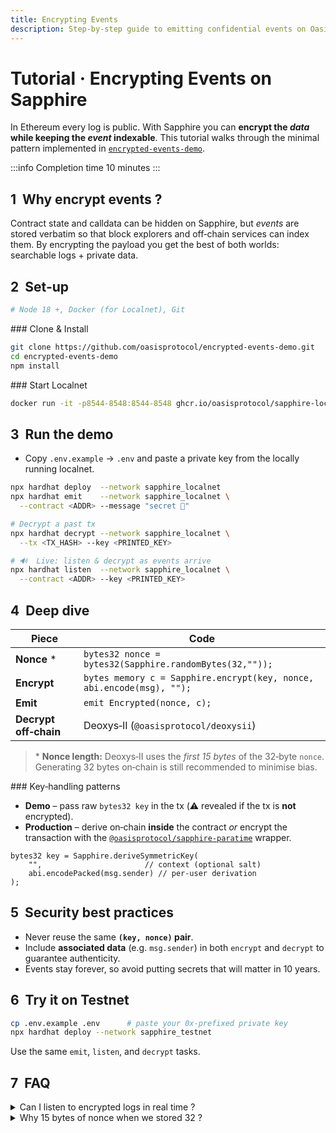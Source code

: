 ```yaml
---
title: Encrypting Events
description: Step‑by‑step guide to emitting confidential events on Oasis Sapphire
---
```



# Tutorial · Encrypting Events on Sapphire

In Ethereum every log is public. With Sapphire you can **encrypt the *data*
while keeping the *event* indexable**. This tutorial walks through the minimal
pattern implemented in [`encrypted-events-demo`](https://github.com/oasisprotocol/encrypted-events-demo).

:::info Completion time
10 minutes
:::

## 1  Why encrypt events ?

Contract state and calldata can be hidden on Sapphire, but *events* are stored
verbatim so that block explorers and off‑chain services can index them. By
encrypting the payload you get the best of both worlds: searchable logs +
private data.

## 2  Set‑up

```bash title="Prerequisites"
# Node 18 +, Docker (for Localnet), Git
````

\### Clone & Install

```bash
git clone https://github.com/oasisprotocol/encrypted-events-demo.git
cd encrypted-events-demo
npm install
```

\### Start Localnet

```bash
docker run -it -p8544-8548:8544-8548 ghcr.io/oasisprotocol/sapphire-localnet
```

## 3  Run the demo

* Copy `.env.example` → `.env` and paste a private key from the locally running localnet.

```bash
npx hardhat deploy  --network sapphire_localnet
npx hardhat emit    --network sapphire_localnet \
  --contract <ADDR> --message "secret 🚀"

# Decrypt a past tx
npx hardhat decrypt --network sapphire_localnet \
  --tx <TX_HASH> --key <PRINTED_KEY>

# 🔊  Live: listen & decrypt as events arrive
npx hardhat listen  --network sapphire_localnet \
  --contract <ADDR> --key <PRINTED_KEY>
```

## 4  Deep dive

| Piece                 | Code                                                                  |
| --------------------- | --------------------------------------------------------------------- |
| **Nonce** \*          | `bytes32 nonce = bytes32(Sapphire.randomBytes(32,""));`               |
| **Encrypt**           | `bytes memory c = Sapphire.encrypt(key, nonce, abi.encode(msg), "");` |
| **Emit**              | `emit Encrypted(nonce, c);`                                           |
| **Decrypt off‑chain** | Deoxys‑II (`@oasisprotocol/deoxysii`)                                 |

> \* **Nonce length:** Deoxys‑II uses the *first 15 bytes* of the 32‑byte
> `nonce`. Generating 32 bytes on‑chain is still recommended to minimise bias.

\### Key‑handling patterns

* **Demo** – pass raw `bytes32 key` in the tx (⚠️ revealed if the tx is **not** encrypted).
* **Production** – derive on‑chain **inside** the contract *or* encrypt the
  transaction with the [`@oasisprotocol/sapphire-paratime`](https://www.npmjs.com/package/@oasisprotocol/sapphire-paratime) wrapper.

```sol title="Deriving a symmetric key in Solidity"
bytes32 key = Sapphire.deriveSymmetricKey(
    "",                       // context (optional salt)
    abi.encodePacked(msg.sender) // per‑user derivation
);
```

## 5  Security best practices

* Never reuse the same **`(key, nonce)` pair**.
* Include **associated data** (e.g. `msg.sender`) in both `encrypt` and
  `decrypt` to guarantee authenticity.
* Events stay forever, so avoid putting secrets that will matter in 10 years.

## 6  Try it on Testnet

```bash
cp .env.example .env      # paste your 0x‑prefixed private key
npx hardhat deploy --network sapphire_testnet
```

Use the same `emit`, `listen`, and `decrypt` tasks.

## 7  FAQ

<details>
<summary>Can I listen to encrypted logs in real time ?</summary>

Yes. Run `npx hardhat listen …` or subscribe manually:

```ts title="Quick listener"
const filter = contract.filters.Encrypted();
provider.on(filter, (log) => {
  /* parse → decrypt → act */
});
```

ROFL containers typically run a WebSocket listener exactly like this and decrypt
each event on the fly before calling private getter functions.

</details>

<details>
<summary>Why 15 bytes of nonce when we stored 32 ?</summary>

Deoxys‑II is defined with a 120‑bit nonce. The extra bytes provide entropy
without harming compatibility—think of them as "future‑proof padding".

</details>
